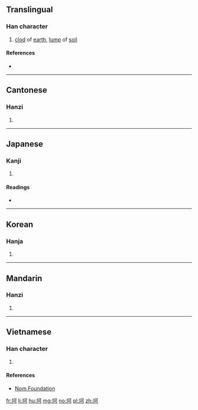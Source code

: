 ==Translingual==

===Han character===
{{Han char|rn=32|rad=土|as=05|sn=8|four=41120|canj=GMNR|ids=⿰土可}}

# [[clod]] of [[earth]], [[lump]] of [[soil]]

====References====
* {{Han ref|kx=0226.380|dkj=04994|dj=0462.160|hdz=10429.160|uh=5777|ud=22391|bh=A956|bd=43350}}

----

==Cantonese==

===Hanzi===
{{yue-hanzi|jyut=[[ho1]], [[ho2]]|y=ho1, ho2}}

# {{defn|lang=yue|sort=土05}}

----

==Japanese==

===Kanji===
{{ja-kanji|grade=|rs=土05}}

# {{defn|lang=ja|sort=土05}}

====Readings====
* {{ja-readings|on=[[か]] (ka)|kun=}}

----

==Korean==

===Hanja===
{{ko-hanja|hangeul=가|rv=ga|mr=ka}}

# {{defn|lang=ko|sort=土05}}

----

==Mandarin==

===Hanzi===
{{cmn-hanzi|pin=[[kě]] ([[ke3]])|wg=k'o<sup>3</sup>}}

# {{defn|lang=cmn|sort=土05}}

----

==Vietnamese==

===Han character===
{{vi-hantu|[[kha]], [[khá]], [[khú]]|rs=土05}}

# {{defn|lang=vi|sort=土05}}

====References====
* [http://nomfoundation.org/common/nom_details.php?codepoint=5777 Nom Foundation]

[[fr:坷]]
[[li:坷]]
[[hu:坷]]
[[mg:坷]]
[[no:坷]]
[[pl:坷]]
[[zh:坷]]